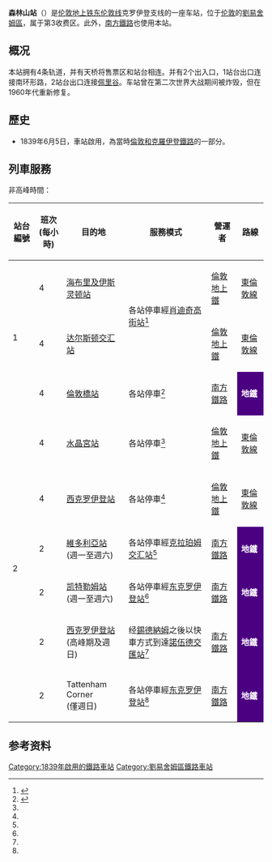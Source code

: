 {{Infobox London station
| name = Forest Hill
| image_name = Forest Hill Station - geograph.org.uk - 1930361.jpg
| locale = [[森林山|森林山]]
| borough = [[劉易舍姆區|劉易舍姆區]]
| manager = [[伦敦地上铁|伦敦地上铁]]
| owner = [[英国国营铁路公司|英国国营铁路公司]]
| symbol = overground
| gridref =
| railcode = FOH
| platforms = 2
| fare_zone = 3
<!--| railexits0405 = {{increase}} 2.033
| railexits0506 = {{decrease}} 2.007
| railexits0607 = {{increase}} 3.015
| railexits0708 = {{increase}} 3.127
| railexits0809 = {{decrease}} 3.024
| railexits0910 = {{decrease}} 2.945 -->
| railexits1011 = {{increase}} 3.643
| railexits1112 = {{increase}} 4.184
| railexits1213 = {{increase}} 4.487
| railexits1314 = {{increase}} 4.666
| railexits1415 = {{decrease}} 4.661
| latitude = 51.439
| longitude = -0.053
| events1  = 营业中
| years1 = 1839
| access = yes
| access_note = <ref>{{Cite map/London Overground Map}}</ref><ref>{{Cite map/Standard Tube Map}}</ref>
| dft_category = C2
}}

'''森林山站'''（{{lang-en|Forest Hill railway station}}）是[[伦敦地上铁|伦敦地上铁]][[东伦敦线|东伦敦线]]克罗伊登支线的一座车站，位于[[伦敦|伦敦]]的[[劉易舍姆區|劉易舍姆區]]，属于第3收费区。此外，[[南方鐵路|南方鐵路]]也使用本站。

==概况==
本站拥有4条轨道，并有天桥将售票区和站台相连。并有2个出入口，1站台出口连接南环形路，2站台出口连接[[佩里谷|佩里谷]]。车站曾在第二次世界大战期间被炸毁，但在1960年代重新修复。

==歷史==
*1839年6月5日，車站啟用，為當時[[倫敦和克羅伊登鐵路|倫敦和克羅伊登鐵路]]的一部分。

==列車服務==
非高峰時間：
{| class="wikitable"
! 站台編號
! 班次<br>(每小時)
! 目的地
! 服務模式
! 營運者
! 路線
|-
|rowspan=3| 1
| 4
| [[海布里及伊斯灵顿站|海布里及伊斯灵顿站]]
|rowspan=2| 各站停車經[[肖迪奇高街站|肖迪奇高街站]]<ref name="ELL Times">{{cite web|url=http://www.tfl.gov.uk/assets/downloads/highbury-islington-to-west-croydon-and-clapham-junction-timetable-may-2013.pdf|title=East & Inner South London Line timetable|publisher=[[Transport_for_London|Transport for London]]|year=2013|accessdate=26 August 2013|archive-date=2013-10-23|archive-url=https://web.archive.org/web/20131023011137/http://www.tfl.gov.uk/assets/downloads/highbury-islington-to-west-croydon-and-clapham-junction-timetable-may-2013.pdf|dead-url=no}}</ref>
| [[倫敦地上鐵|倫敦地上鐵]]
| [[東倫敦線|東倫敦線]]
|-
| 4
| [[达尔斯顿交汇站|达尔斯顿交汇站]]
| [[倫敦地上鐵|倫敦地上鐵]]
| [[東倫敦線|東倫敦線]]
|-
| 4
| [[倫敦橋站|倫敦橋站]]
| 各站停車<ref name="SN Metro">{{cite web|url=http://www.southernrailway.com/your-journey/plan-your-journey/timetables/|title=Southern timetables|publisher=Southern|year=2013|accessdate=26 August 2013|archive-date=2016-12-23|archive-url=https://web.archive.org/web/20161223040234/http://www.southernrailway.com/your-journey/plan-your-journey/timetables/|dead-url=no}}</ref>
| [[南方鐵路|南方鐵路]]
| style="background:#4B0082; color:white;"| '''地鐵'''
|-
|rowspan=6| 2
| 4
| [[水晶宮站|水晶宮站]]
| 各站停車<ref name="ELL Times"/>
| [[倫敦地上鐵|倫敦地上鐵]]
| [[東倫敦線|東倫敦線]]
|-
| 4
| [[西克罗伊登站|西克罗伊登站]]
| 各站停車<ref name="ELL Times"/>
| [[倫敦地上鐵|倫敦地上鐵]]
| [[東倫敦線|東倫敦線]]
|-
| 2
| [[維多利亞車站_(倫敦)|維多利亞站]]<br>(週一至週六)
| 各站停車經[[克拉珀姆交汇站|克拉珀姆交汇站]]<ref name="SN Metro"/>
| [[南方鐵路|南方鐵路]]
| style="background:#4B0082; color:white;"| '''地鐵'''
|-
| 2
| [[凯特勒姆站|凯特勒姆站]]<br>(週一至週六)
| 各站停車經[[东克罗伊登站|东克罗伊登站]]<ref name="SN Metro"/>
| [[南方鐵路|南方鐵路]]
| style="background:#4B0082; color:white;"| '''地鐵'''
|-
| 2
| [[西克罗伊登站|西克罗伊登站]]<br> (高峰期及週日)
| 经[[錫德納姆|錫德納姆]]之後以快車方式到達[[諾伍德交匯站|諾伍德交匯站]]<ref name="SN Metro"/>
| [[南方鐵路|南方鐵路]]
| style="background:#4B0082; color:white;"| '''地鐵'''
|-
| 2
| Tattenham Corner<br> (僅週日)
| 各站停車經[[东克罗伊登站|东克罗伊登站]]<ref name="SN Metro"/>
| [[南方鐵路|南方鐵路]]
| style="background:#4B0082; color:white;"| '''地鐵'''
|}

==参考资料==
{{reflist}}

{{倫敦地上鐵東倫敦線}}

{{DEFAULTSORT:Forest Hill}}
[[Category:1839年啟用的鐵路車站|Category:1839年啟用的鐵路車站]]
[[Category:劉易舍姆區鐵路車站|Category:劉易舍姆區鐵路車站]]